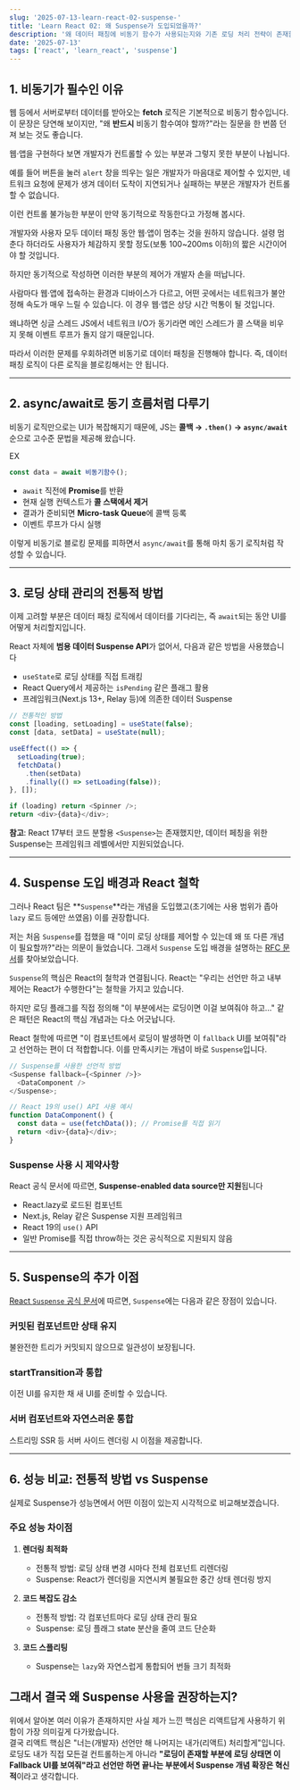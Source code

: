 ```yaml
---
slug: '2025-07-13-learn-react-02-suspense-'
title: 'Learn React 02: 왜 Suspense가 도입되었을까?'
description: '왜 데이터 패칭에 비동기 함수가 사용되는지와 기존 로딩 처리 전략이 존재함에도 Suspense가 도입되었는지 알아봅니다.'
date: '2025-07-13'
tags: ['react', 'learn_react', 'suspense']
---
```



## 1. 비동기가 필수인 이유

웹 등에서 서버로부터 데이터를 받아오는 **fetch** 로직은 기본적으로 비동기 함수입니다. 이 문장은 당연해 보이지만, "왜 **반드시** 비동기 함수여야 할까?"라는 질문을 한 번쯤 던져 보는 것도 좋습니다.

웹·앱을 구현하다 보면 개발자가 컨트롤할 수 있는 부분과 그렇지 못한 부분이 나뉩니다.

예를 들어 버튼을 눌러 `alert` 창을 띄우는 일은 개발자가 마음대로 제어할 수 있지만, 네트워크 요청에 문제가 생겨 데이터 도착이 지연되거나 실패하는 부분은 개발자가 컨트롤할 수 없습니다.

<SyncVsAsyncDemo />

이런 컨트롤 불가능한 부분이 만약 동기적으로 작동한다고 가정해 봅시다.

개발자와 사용자 모두 데이터 패칭 동안 웹·앱이 멈추는 것을 원하지 않습니다. 설령 멈춘다 하더라도 사용자가 체감하지 못할 정도(보통 100~200ms 이하)의 짧은 시간이어야 할 것입니다.

하지만 동기적으로 작성하면 이러한 부분의 제어가 개발자 손을 떠납니다.

사람마다 웹·앱에 접속하는 환경과 디바이스가 다르고, 어떤 곳에서는 네트워크가 불안정해 속도가 매우 느릴 수 있습니다. 이 경우 웹·앱은 상당 시간 먹통이 될 것입니다.

왜냐하면 싱글 스레드 JS에서 네트워크 I/O가 동기라면 메인 스레드가 콜 스택을 비우지 못해 이벤트 루프가 돌지 않기 때문입니다.

따라서 이러한 문제를 우회하려면 비동기로 데이터 패칭을 진행해야 합니다. 즉, 데이터 패칭 로직이 다른 로직을 블로킹해서는 안 됩니다.

---

## 2. async/await로 동기 흐름처럼 다루기

비동기 로직만으로는 UI가 복잡해지기 때문에, JS는 **콜백 → `.then()` → `async/await`** 순으로 고수준 문법을 제공해 왔습니다.

EX

```javascript
const data = await 비동기함수();
```

- `await` 직전에 **Promise**를 반환
- 현재 실행 컨텍스트가 **콜 스택에서 제거**
- 결과가 준비되면 **Micro-task Queue**에 콜백 등록
- 이벤트 루프가 다시 실행

이렇게 비동기로 블로킹 문제를 피하면서 `async/await`를 통해 마치 동기 로직처럼 작성할 수 있습니다.

---

## 3. 로딩 상태 관리의 전통적 방법

이제 고려할 부분은 데이터 패칭 로직에서 데이터를 기다리는, 즉 `await`되는 동안 UI를 어떻게 처리할지입니다.

<TraditionalLoadingDemo />

React 자체에 **범용 데이터 Suspense API**가 없어서, 다음과 같은 방법을 사용했습니다

- `useState`로 로딩 상태를 직접 트래킹
- React Query에서 제공하는 `isPending` 같은 플래그 활용
- 프레임워크(Next.js 13+, Relay 등)에 의존한 데이터 Suspense

```javascript
// 전통적인 방법
const [loading, setLoading] = useState(false);
const [data, setData] = useState(null);

useEffect(() => {
  setLoading(true);
  fetchData()
    .then(setData)
    .finally(() => setLoading(false));
}, []);

if (loading) return <Spinner />;
return <div>{data}</div>;
```

**참고**: React 17부터 코드 분할용 `<Suspense>`는 존재했지만, 데이터 페칭을 위한 Suspense는 프레임워크 레벨에서만 지원되었습니다.

---

## 4. Suspense 도입 배경과 React 철학

그러나 React 팀은 **`Suspense`**라는 개념을 도입했고(초기에는 사용 범위가 좁아 `lazy` 로드 등에만 쓰였음) 이를 권장합니다.

<SuspenseDemo />

저는 처음 `Suspense`를 접했을 때 "이미 로딩 상태를 제어할 수 있는데 왜 또 다른 개념이 필요할까?"라는 의문이 들었습니다. 그래서 `Suspense` 도입 배경을 설명하는 [RFC 문서](https://github.com/reactjs/rfcs/blob/main/text/0213-suspense-in-react-18.md)를 찾아보았습니다.

`Suspense`의 핵심은 React의 철학과 연결됩니다. React는 "우리는 선언만 하고 내부 제어는 React가 수행한다"는 철학을 가지고 있습니다.

하지만 로딩 플래그를 직접 정의해 "이 부분에서는 로딩이면 이걸 보여줘야 하고…" 같은 패턴은 React의 핵심 개념과는 다소 어긋납니다.

React 철학에 따르면 "이 컴포넌트에서 로딩이 발생하면 이 `fallback` UI를 보여줘"라고 선언하는 편이 더 적합합니다. 이를 만족시키는 개념이 바로 `Suspense`입니다.

```javascript
// Suspense를 사용한 선언적 방법
<Suspense fallback={<Spinner />}>
  <DataComponent />
</Suspense>;

// React 19의 use() API 사용 예시
function DataComponent() {
  const data = use(fetchData()); // Promise를 직접 읽기
  return <div>{data}</div>;
}
```

### Suspense 사용 시 제약사항

React 공식 문서에 따르면, **Suspense-enabled data source만 지원**됩니다

- React.lazy로 로드된 컴포넌트
- Next.js, Relay 같은 Suspense 지원 프레임워크
- React 19의 `use()` API
- 일반 Promise를 직접 throw하는 것은 공식적으로 지원되지 않음

---

## 5. Suspense의 추가 이점

[React `Suspense` 공식 문서](https://react.dev/reference/react/Suspense#caveats)에 따르면, `Suspense`에는 다음과 같은 장점이 있습니다.

### 커밋된 컴포넌트만 상태 유지

불완전한 트리가 커밋되지 않으므로 일관성이 보장됩니다.

### startTransition과 통합

이전 UI를 유지한 채 새 UI를 준비할 수 있습니다.

<SuspenseTransitionDemo />

### 서버 컴포넌트와 자연스러운 통합

스트리밍 SSR 등 서버 사이드 렌더링 시 이점을 제공합니다.

---

## 6. 성능 비교: 전통적 방법 vs Suspense

실제로 Suspense가 성능면에서 어떤 이점이 있는지 시각적으로 비교해보겠습니다.

<PerformanceComparisonDemo />

### 주요 성능 차이점

1. **렌더링 최적화**
   - 전통적 방법: 로딩 상태 변경 시마다 전체 컴포넌트 리렌더링
   - Suspense: React가 렌더링을 지연시켜 불필요한 중간 상태 렌더링 방지

2. **코드 복잡도 감소**
   - 전통적 방법: 각 컴포넌트마다 로딩 상태 관리 필요
   - Suspense: 로딩 플래그 state 분산을 줄여 코드 단순화

3. **코드 스플리팅**
   - Suspense는 `lazy`와 자연스럽게 통합되어 번들 크기 최적화

## 그래서 결국 왜 Suspense 사용을 권장하는지?

위에서 알아본 여러 이유가 존재하지만 사실 제가 느낀 핵심은 리액트답게 사용하기 위함이 가장 의미깊게 다가왔습니다.<br/>
결국 리액트 핵심은 "너는(개발자) 선언만 해 나머지는 내가(리액트) 처리할게"입니다.<br/>
로딩도 내가 직접 모든걸 컨트롤하는게 아니라 **"로딩이 존재할 부분에 로딩 상태면 이 Fallback UI를 보여줘"라고 선언만 하면 끝나는 부분에서 Suspense 개념 확장은 혁신적**이라고 생각합니다.

